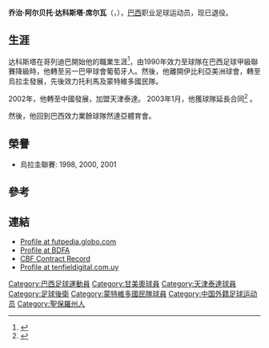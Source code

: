 {{Infobox football biography 2
| playername     = 达科斯塔
| image          = 
| caption        = 
| fullname       = Jorge Alberto da Costa Silva
| dateofbirth    = {{birth date and age|1970|12|31|df=y}}
| cityofbirth    = [[普雷圖河畔聖若澤|普雷圖河畔聖若澤]]
| countryofbirth = [[巴西|巴西]]
| height         = {{Height|m=1.84}}
| position       = [[中後衛|中後衛]]
| youthyears1    = 1988–89
| youthclubs1    = [[科里蒂巴足球俱乐部|哥列迪巴]]
| years1              = 1990–95 | clubs1 = [[科里蒂巴足球俱乐部|哥列迪巴]] | caps1 = 12 | goals1 = 0
| years2              = 1991 | clubs2 = → [[甘美奧|甘美奧]] (借用)  | caps2 = | goals2 = 
| years3              = 1994 | clubs3 = → [[葡萄牙人竞技俱乐部|葡萄牙人]] (借用) | caps3 = 4 | goals3 = 0
| years4              = 1996 | clubs4 = [[防卫者体育|迪芬沙士砵亭]] | caps4 = | goals4 = 
| years5              = 1996 | clubs5 = {{tsl|en|Tiburones Rojos de Veracruz||維拉克魯斯}} | caps5 = | goals5 =
| years6              = 1997 | clubs6 = [[杜利馬體育會|托利馬]] | caps6 = | goals6 = 
| years7              = 1998–01 | clubs7 = [[民族足球俱乐部|蒙特維多國民隊]] | caps7 = | goals7 =
| years8              = 2002–03 | clubs8 = [[天津泰達|天津泰達]] | caps8 = 54 | goals8 = 3
| totalcaps      = 
| totalgoals     = 
| nationalyears1 = 
| nationalteam1  = 
| nationalcaps1  = 
| nationalgoals1 = 
| medaltemplates = 
}}
'''乔治·阿尔贝托·达科斯塔·席尔瓦'''（{{lang-en|Jorge Alberto da Costa Silva}}，{{bd|1970年|12月31日|}}），[[巴西|巴西]]职业足球运动员，现已退役。
==生涯==
达科斯塔在哥列迪巴開始他的職業生涯<ref>{{cite news|url=http://www.parana-online.com.br/editoria/esportes/news/402372/|title=Jorjão: raça e força durante os jogos pelo Coritiba|date=2009-10-11|accessdate=2010-06-10|work=Parana Online|language=pt|archive-date=2011-07-17|archive-url=https://web.archive.org/web/20110717062854/http://www.parana-online.com.br/editoria/esportes/news/402372/|dead-url=no}}</ref>，由1990年效力至球隊在巴西足球甲級聯賽降級時，他轉至另一巴甲球會葡萄牙人。然後，他離開伊比利亞美洲球會，轉至烏拉圭發展，先後效力托利馬及蒙特維多國民隊。

2002年，他轉至中國發展，加盟天津泰達。 2003年1月，他獲球隊延長合同<ref>{{cite news|url=http://sports.sina.com.cn/j/2003-01-07/1004376024.shtml|title=曉曉在不聲不響中續簽　天津泰達引援「動作不少」|trans_title=Jorjão silently extended his contract, Tianjin Teda "not small" movement on foreigner|publisher=每日新報|language=zh|date=2003-01-07|accessdate=2010-06-10|archive-date=2012-10-06|archive-url=https://web.archive.org/web/20121006112450/http://sports.sina.com.cn/j/2003-01-07/1004376024.shtml|dead-url=no}}</ref> 。

然後，他回到巴西效力業餘球隊然達亞體育會。

==榮譽==
*烏拉圭聯賽: 1998, 2000, 2001
==參考==
{{reflist}}
==連結==
* [https://web.archive.org/web/20090813024105/http://futpedia.globo.com/jogadores/jorjao Profile at futpedia.globo.com] {{pt}}
* [http://www.bdfa.com.ar/jugadores-JORGE-RIBEIRO-DA-COSTA-SILVA-JORGEAO-62679.html Profile at BDFA]{{Wayback|url=http://www.bdfa.com.ar/jugadores-JORGE-RIBEIRO-DA-COSTA-SILVA-JORGEAO-62679.html |date=20121001203023 }} {{es}}
* [https://archive.is/20121231095751/http://www.cbf.com.br/php/registro.php?i=100759 CBF Contract Record] {{pt}}
* [http://www.tenfieldigital.com.uy/servlet/hprfchju?24,20,0%2F1%2F24%2F20%2F,1,57 Profile at tenfieldigital.com.uy]{{dead link|date=2018年2月 |bot=InternetArchiveBot |fix-attempted=yes }} {{es}}

{{2002年甲A分类名单天津}}
{{2003年甲A分类名单天津}}
{{DEFAULTSORT:Silva, Jorge Alberto da Costa}}
[[Category:巴西足球運動員|Category:巴西足球運動員]]
[[Category:甘美奧球員|Category:甘美奧球員]]
[[Category:天津泰達球員|Category:天津泰達球員]]
[[Category:足球後衛|Category:足球後衛]]
[[Category:蒙特維多國民隊球員|Category:蒙特維多國民隊球員]]
[[Category:中国外籍足球运动员|Category:中国外籍足球运动员]]
[[Category:聖保羅州人|Category:聖保羅州人]]